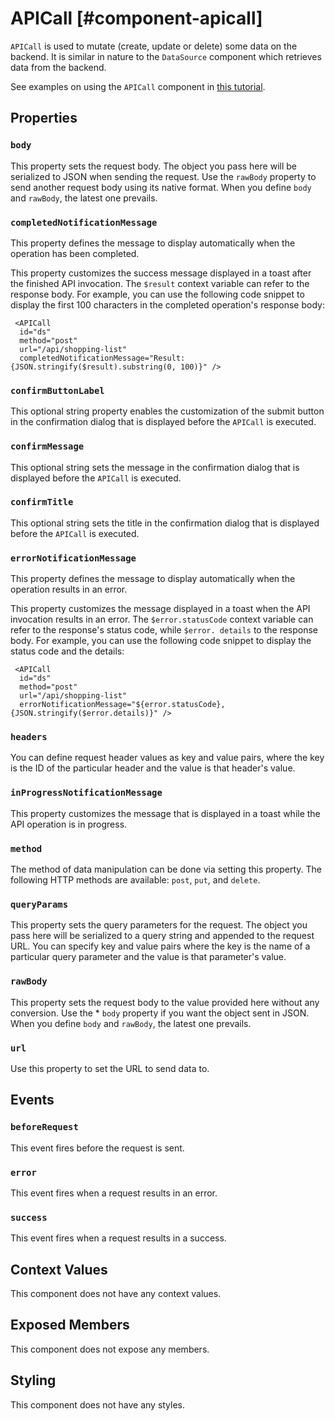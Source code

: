 
# APICall [#component-apicall]

`APICall` is used to mutate (create, update or delete) some data on the backend. It is similar in nature to the `DataSource` component which retrieves data from the backend.

See examples on using the `APICall` component in [this tutorial](../tutorials/working-with-apiactions.mdx).

## Properties

### `body`

This property sets the request body. The object you pass here will be serialized to JSON when sending the request. Use the `rawBody` property to send another request body using its native format. When you define `body` and `rawBody`, the latest one prevails.

### `completedNotificationMessage`

This property defines the message to display automatically when the operation has been completed.

This property customizes the success message displayed in a toast after the finished API invocation. The `$result` context variable can refer to the response body. For example, you can use the following code snippet to display the first 100 characters in the completed operation's response body:

```ueml copy
 <APICall
  id="ds"
  method="post"
  url="/api/shopping-list" 
  completedNotificationMessage="Result: {JSON.stringify($result).substring(0, 100)}" />
```

### `confirmButtonLabel`

This optional string property enables the customization of the submit button in the confirmation dialog that is displayed before the `APICall` is executed.

### `confirmMessage`

This optional string sets the message in the confirmation dialog that is displayed before the `APICall` is executed.

### `confirmTitle`

This optional string sets the title in the confirmation dialog that is displayed before the `APICall` is executed.

### `errorNotificationMessage`

This property defines the message to display automatically when the operation results in an error.

This property customizes the message displayed in a toast when the API invocation results in an error. The `$error.statusCode` context variable can refer to the response's status code, while `$error. details` to the response body. For example, you can use the following code snippet to display the status code and the details:

```ueml copy
 <APICall
  id="ds"
  method="post"
  url="/api/shopping-list" 
  errorNotificationMessage="${error.statusCode}, {JSON.stringify($error.details)}" />
```

### `headers`

You can define request header values as key and value pairs, where the key is the ID of the particular header and the value is that header's value.

### `inProgressNotificationMessage`

This property customizes the message that is displayed in a toast while the API operation is in progress.

### `method`

The method of data manipulation can be done via setting this property. The following HTTP methods are available: `post`, `put`, and `delete`.

### `queryParams`

This property sets the query parameters for the request. The object you pass here will be serialized to a query string and appended to the request URL. You can specify key and value pairs where the key is the name of a particular query parameter and the value is that parameter's value.

### `rawBody`

This property sets the request body to the value provided here without any conversion. Use the * `body` property if you want the object sent in JSON. When you define `body` and `rawBody`, the latest one prevails.

### `url`

Use this property to set the URL to send data to.

## Events

### `beforeRequest`

This event fires before the request is sent.

### `error`

This event fires when a request results in an error.

### `success`

This event fires when a request results in a success.

## Context Values

This component does not have any context values.

## Exposed Members

This component does not expose any members.

## Styling

This component does not have any styles.
